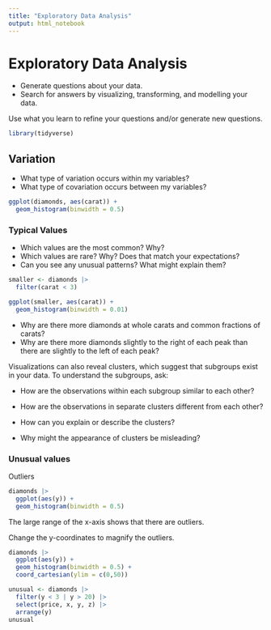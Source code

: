 ```yaml
---
title: "Exploratory Data Analysis"
output: html_notebook
---
```


# Exploratory Data Analysis

-   Generate questions about your data.
-   Search for answers by visualizing, transforming, and modelling your data.

Use what you learn to refine your questions and/or generate new questions.

```r
library(tidyverse)
```

## Variation

-   What type of variation occurs within my variables?
-   What type of covariation occurs between my variables?

```r
ggplot(diamonds, aes(carat)) +
  geom_histogram(binwidth = 0.5)
```

### Typical Values

-   Which values are the most common? Why?
-   Which values are rare? Why? Does that match your expectations?
-   Can you see any unusual patterns? What might explain them?

```r
smaller <- diamonds |> 
  filter(carat < 3)

ggplot(smaller, aes(carat)) +
  geom_histogram(binwidth = 0.01)
```

-   Why are there more diamonds at whole carats and common fractions of carats?
-   Why are there more diamonds slightly to the right of each peak than there are slightly to the left of each peak?

Visualizations can also reveal clusters, which suggest that subgroups exist in your data. To understand the subgroups, ask:

-   How are the observations within each subgroup similar to each other?

-   How are the observations in separate clusters different from each other?

-   How can you explain or describe the clusters?

-   Why might the appearance of clusters be misleading?

### Unusual values

Outliers

```r
diamonds |> 
  ggplot(aes(y)) +
  geom_histogram(binwidth = 0.5)
```

The large range of the x-axis shows that there are outliers.

Change the y-coordinates to magnify the outliers.

```r
diamonds |> 
  ggplot(aes(y)) +
  geom_histogram(binwidth = 0.5) +
  coord_cartesian(ylim = c(0,50))
```

```r
unusual <- diamonds |> 
  filter(y < 3 | y > 20) |> 
  select(price, x, y, z) |> 
  arrange(y)
unusual
```
